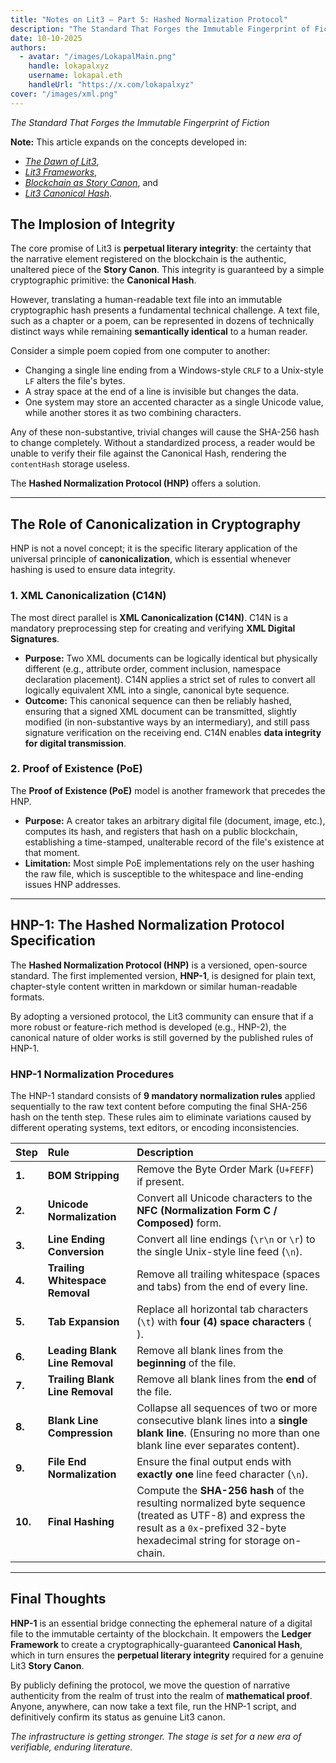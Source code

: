```yaml
---
title: "Notes on Lit3 — Part 5: Hashed Normalization Protocol"
description: "The Standard That Forges the Immutable Fingerprint of Fiction."
date: 10-10-2025
authors:
  - avatar: "/images/LokapalMain.png"
    handle: lokapalxyz
    username: lokapal.eth
    handleUrl: "https://x.com/lokapalxyz"
cover: "/images/xml.png"
---
```


*The Standard That Forges the Immutable Fingerprint of Fiction*

**Note:** This article expands on the concepts developed in:
- [*The Dawn of Lit3*](https://www.lokapal.xyz/en/thoughtchain/the-dawn-of-lit3),
- [*Lit3 Frameworks*](https://www.lokapal.xyz/en/thoughtchain/lit3-frameworks),
- [*Blockchain as Story Canon*](https://www.lokapal.xyz/en/thoughtchain/blockchain-canon), and
- [*Lit3 Canonical Hash*](https://www.lokapal.xyz/en/thoughtchain/blockchain-canon).

## The Implosion of Integrity

The core promise of Lit3 is **perpetual literary integrity**: the certainty that the narrative element registered on the blockchain is the authentic, unaltered piece of the **Story Canon**. This integrity is guaranteed by a simple cryptographic primitive: the **Canonical Hash**.

However, translating a human-readable text file into an immutable cryptographic hash presents a fundamental technical challenge. A text file, such as a chapter or a poem, can be represented in dozens of technically distinct ways while remaining **semantically identical** to a human reader.

Consider a simple poem copied from one computer to another:

* Changing a single line ending from a Windows-style `CRLF` to a Unix-style `LF` alters the file's bytes.
* A stray space at the end of a line is invisible but changes the data.
* One system may store an accented character as a single Unicode value, while another stores it as two combining characters.

Any of these non-substantive, trivial changes will cause the SHA-256 hash to change completely. Without a standardized process, a reader would be unable to verify their file against the Canonical Hash, rendering the `contentHash` storage useless.

The **Hashed Normalization Protocol (HNP)** offers a solution.

---

## The Role of Canonicalization in Cryptography

HNP is not a novel concept; it is the specific literary application of the universal principle of **canonicalization**, which is essential whenever hashing is used to ensure data integrity.

### 1. XML Canonicalization (C14N)

The most direct parallel is **XML Canonicalization (C14N)**. C14N is a mandatory preprocessing step for creating and verifying **XML Digital Signatures**.

* **Purpose:** Two XML documents can be logically identical but physically different (e.g., attribute order, comment inclusion, namespace declaration placement). C14N applies a strict set of rules to convert all logically equivalent XML into a single, canonical byte sequence.
* **Outcome:** This canonical sequence can then be reliably hashed, ensuring that a signed XML document can be transmitted, slightly modified (in non-substantive ways by an intermediary), and still pass signature verification on the receiving end. C14N enables **data integrity for digital transmission**.

### 2. Proof of Existence (PoE)

The **Proof of Existence (PoE)** model is another framework that precedes the HNP.

* **Purpose:** A creator takes an arbitrary digital file (document, image, etc.), computes its hash, and registers that hash on a public blockchain, establishing a time-stamped, unalterable record of the file's existence at that moment.
* **Limitation:** Most simple PoE implementations rely on the user hashing the raw file, which is susceptible to the whitespace and line-ending issues HNP addresses.

---

## HNP-1: The Hashed Normalization Protocol Specification

The **Hashed Normalization Protocol (HNP)** is a versioned, open-source standard. The first implemented version, **HNP-1**, is designed for plain text, chapter-style content written in markdown or similar human-readable formats.

By adopting a versioned protocol, the Lit3 community can ensure that if a more robust or feature-rich method is developed (e.g., HNP-2), the canonical nature of older works is still governed by the published rules of HNP-1.

### HNP-1 Normalization Procedures

The HNP-1 standard consists of **9 mandatory normalization rules** applied sequentially to the raw text content before computing the final SHA-256 hash on the tenth step. These rules aim to eliminate variations caused by different operating systems, text editors, or encoding inconsistencies.

| Step | Rule | Description |
| :--- | :--- | :--- |
| **1.** | **BOM Stripping** | Remove the Byte Order Mark (`U+FEFF`) if present. |
| **2.** | **Unicode Normalization** | Convert all Unicode characters to the **NFC (Normalization Form C / Composed)** form. |
| **3.** | **Line Ending Conversion** | Convert all line endings (`\r\n` or `\r`) to the single Unix-style line feed (`\n`). |
| **4.** | **Trailing Whitespace Removal** | Remove all trailing whitespace (spaces and tabs) from the end of every line. |
| **5.** | **Tab Expansion** | Replace all horizontal tab characters (`\t`) with **four (4) space characters** (`    `). |
| **6.** | **Leading Blank Line Removal** | Remove all blank lines from the **beginning** of the file. |
| **7.** | **Trailing Blank Line Removal** | Remove all blank lines from the **end** of the file. |
| **8.** | **Blank Line Compression** | Collapse all sequences of two or more consecutive blank lines into a **single blank line**. (Ensuring no more than one blank line ever separates content). |
| **9.** | **File End Normalization** | Ensure the final output ends with **exactly one** line feed character (`\n`). |
| **10.**| **Final Hashing** | Compute the **SHA-256 hash** of the resulting normalized byte sequence (treated as UTF-8) and express the result as a `0x`-prefixed 32-byte hexadecimal string for storage on-chain.

-----

## Final Thoughts

**HNP-1** is an essential bridge connecting the ephemeral nature of a digital file to the immutable certainty of the blockchain. It empowers the **Ledger Framework** to create a cryptographically-guaranteed **Canonical Hash**, which in turn ensures the **perpetual literary integrity** required for a genuine Lit3 **Story Canon**.

By publicly defining the protocol, we move the question of narrative authenticity from the realm of trust into the realm of **mathematical proof**. Anyone, anywhere, can now take a text file, run the HNP-1 script, and definitively confirm its status as genuine Lit3 canon.

*The infrastructure is getting stronger. The stage is set for a new era of verifiable, enduring literature.*